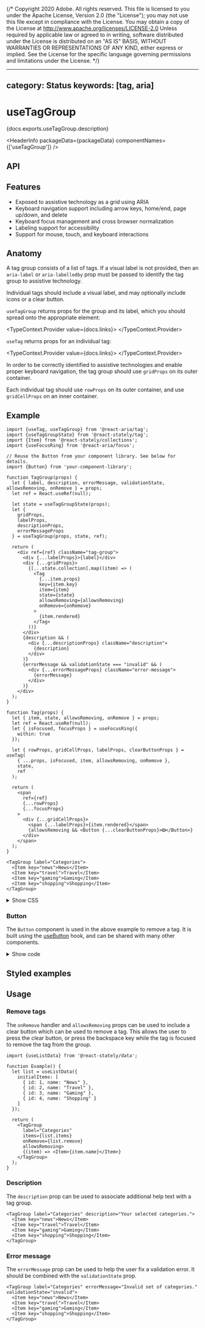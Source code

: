 {/* Copyright 2020 Adobe. All rights reserved.
This file is licensed to you under the Apache License, Version 2.0 (the "License");
you may not use this file except in compliance with the License. You may obtain a copy
of the License at http://www.apache.org/licenses/LICENSE-2.0
Unless required by applicable law or agreed to in writing, software distributed under
the License is distributed on an "AS IS" BASIS, WITHOUT WARRANTIES OR REPRESENTATIONS
OF ANY KIND, either express or implied. See the License for the specific language
governing permissions and limitations under the License. */}



---
category: Status
keywords: [tag, aria]
---

# useTagGroup

<PageDescription>{docs.exports.useTagGroup.description}</PageDescription>

<HeaderInfo
  packageData={packageData}
  componentNames={['useTagGroup']} />

## API

<FunctionAPI function={docs.exports.useTagGroup} links={docs.links} />
<FunctionAPI function={docs.exports.useTag} links={docs.links} />

## Features

* Exposed to assistive technology as a grid using ARIA
* Keyboard navigation support including arrow keys, home/end, page up/down, and delete
* Keyboard focus management and cross browser normalization
* Labeling support for accessibility
* Support for mouse, touch, and keyboard interactions

## Anatomy

<Anatomy />

A tag group consists of a list of tags.
If a visual label is not provided, then an `aria-label` or
`aria-labelledby` prop must be passed to identify the tag group to assistive technology.

Individual tags should include a visual label, and may optionally include icons or a clear button.

`useTagGroup` returns props for the group and its label, which you should spread
onto the appropriate element:

<TypeContext.Provider value={docs.links}>
  <InterfaceType properties={docs.links[docs.exports.useTagGroup.return.id].properties} />
</TypeContext.Provider>

`useTag` returns props for an individual tag:

<TypeContext.Provider value={docs.links}>
  <InterfaceType properties={docs.links[docs.exports.useTag.return.id].properties} />
</TypeContext.Provider>

In order to be correctly identified to assistive technologies and enable proper keyboard navigation, the tag group should use `gridProps` on its outer container.

Each individual tag should use `rowProps` on its outer container, and use `gridCellProps` on an inner container.

## Example

```tsx example export=true
import {useTag, useTagGroup} from '@react-aria/tag';
import {useTagGroupState} from '@react-stately/tag';
import {Item} from '@react-stately/collections';
import {useFocusRing} from '@react-aria/focus';

// Reuse the Button from your component library. See below for details.
import {Button} from 'your-component-library';

function TagGroup(props) {
  let { label, description, errorMessage, validationState, allowsRemoving, onRemove } = props;
  let ref = React.useRef(null);

  let state = useTagGroupState(props);
  let {
    gridProps,
    labelProps,
    descriptionProps,
    errorMessageProps
  } = useTagGroup(props, state, ref);

  return (
    <div ref={ref} className="tag-group">
      <div {...labelProps}>{label}</div>
      <div {...gridProps}>
        {[...state.collection].map((item) => (
          <Tag
            {...item.props}
            key={item.key}
            item={item}
            state={state}
            allowsRemoving={allowsRemoving}
            onRemove={onRemove}
          >
            {item.rendered}
          </Tag>
        ))}
      </div>
      {description && (
        <div {...descriptionProps} className="description">
          {description}
        </div>
      )}
      {errorMessage && validationState === "invalid" && (
        <div {...errorMessageProps} className="error-message">
          {errorMessage}
        </div>
      )}
    </div>
  );
}

function Tag(props) {
  let { item, state, allowsRemoving, onRemove } = props;
  let ref = React.useRef(null);
  let { isFocused, focusProps } = useFocusRing({
    within: true
  });

  let { rowProps, gridCellProps, labelProps, clearButtonProps } = useTag(
    { ...props, isFocused, item, allowsRemoving, onRemove },
    state,
    ref
  );

  return (
    <span
      ref={ref}
      {...rowProps}
      {...focusProps}
    >
      <div {...gridCellProps}>
        <span {...labelProps}>{item.rendered}</span>
        {allowsRemoving && <Button {...clearButtonProps}>❎</Button>}
      </div>
    </span>
  );
}

<TagGroup label="Categories">
  <Item key="news">News</Item>
  <Item key="travel">Travel</Item>
  <Item key="gaming">Gaming</Item>
  <Item key="shopping">Shopping</Item>
</TagGroup>
```

<details>
  <summary style={{fontWeight: 'bold'}}><ChevronRight size="S" /> Show CSS</summary>

```css
/* css */
.tag-group {
  display: flex;
  flex-direction: column;
}

.tag-group div {
  margin: 5px 0;
}

.tag-group [role="grid"] {
  display: flex;
  flex-wrap: wrap;
}

.tag-group [role="row"] {
  display: flex;
  align-items: center;
  border: 1px solid gray;
  border-radius: 4px;
  padding: 2px 5px;
  margin: 2px;
}

.tag-group [role="gridcell"] {
  margin: 0 5px;
}

.tag-group [role="row"] button {
  background: none;
  border: none;
}

.tag-group .description {
  font-size: 12px;
}

.tag-group .error-message {
  color: red;
  font-size: 12px;
}
```

</details>

### Button

The `Button` component is used in the above example to remove a tag. It is built using the [useButton](useButton.html) hook, and can be shared with many other components.

<details>
  <summary style={{fontWeight: 'bold'}}><ChevronRight size="S" /> Show code</summary>

```tsx example export=true render=false
import {useButton} from '@react-aria/button';

function Button(props) {
  let ref = React.useRef(null);
  let {buttonProps} = useButton(props, ref);
  return <button {...buttonProps} ref={ref}>{props.children}</button>;
}
```

</details>


## Styled examples

<ExampleCard
  url="https://codesandbox.io/s/usetaggroup-with-tailwind-css-zxxrpv"
  preview={tailwindExample}
  title="Tailwind CSS"
  description="A TagGroup built with Tailwind." />

## Usage

### Remove tags

The `onRemove` handler and `allowsRemoving` props can be used to include a clear button which can be used to remove a tag. This allows the user to press the clear button, or press the backspace key while the tag is focused to remove the tag from the group.

```tsx example
import {useListData} from '@react-stately/data';

function Example() {
  let list = useListData({
    initialItems: [
      { id: 1, name: "News" },
      { id: 2, name: "Travel" },
      { id: 3, name: "Gaming" },
      { id: 4, name: "Shopping" }
    ]
  });

  return (
    <TagGroup
      label="Categories"
      items={list.items}
      onRemove={list.remove}
      allowsRemoving>
      {(item) => <Item>{item.name}</Item>}
    </TagGroup>
  );
}
```

### Description

The `description` prop can be used to associate additional help text with a tag group.

```tsx example
<TagGroup label="Categories" description="Your selected categories.">
  <Item key="news">News</Item>
  <Item key="travel">Travel</Item>
  <Item key="gaming">Gaming</Item>
  <Item key="shopping">Shopping</Item>
</TagGroup>
```

### Error message

The `errorMessage` prop can be used to help the user fix a validation error. It should be combined with the `validationState` prop.

```tsx example
<TagGroup label="Categories" errorMessage="Invalid set of categories." validationState="invalid">
  <Item key="news">News</Item>
  <Item key="travel">Travel</Item>
  <Item key="gaming">Gaming</Item>
  <Item key="shopping">Shopping</Item>
</TagGroup>
```
